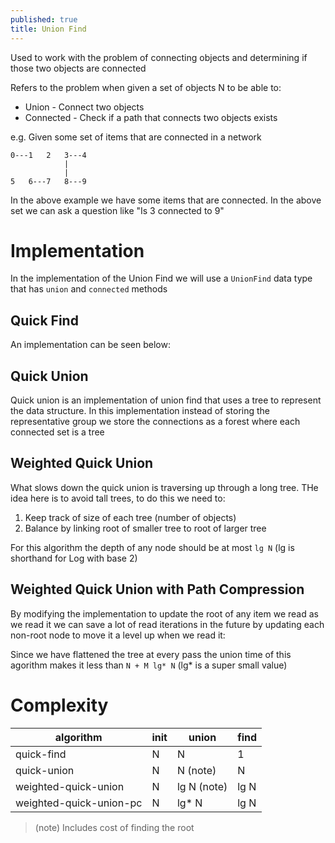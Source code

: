 ```yaml
---
published: true
title: Union Find
---
```



Used to work with the problem of connecting objects and determining if those two objects are connected

Refers to the problem when given a set of objects N to be able to:

- Union - Connect two objects
- Connected - Check if a path that connects two objects exists

e.g. Given some set of items that are connected in a network

```
0---1   2   3---4
            |
            |
5   6---7   8---9
```

In the above example we have some items that are connected. In the above set we can ask a question like "Is 3 connected to 9"

# Implementation

In the implementation of the Union Find we will use a `UnionFind` data type that has `union` and `connected` methods

<Snippet path="algorithms/union-find/interface.ts" />

## Quick Find

An implementation can be seen below:

<Snippet path="algorithms/union-find/quick-find.ts" />

## Quick Union

Quick union is an implementation of union find that uses a tree to represent the data structure. In this implementation instead of storing the representative group we store the connections as a forest where each connected set is a tree

<Snippet path="algorithms/union-find/quick-union.ts" />

## Weighted Quick Union

What slows down the quick union is traversing up through a long tree. THe idea here is to avoid tall trees, to do this we need to:

1. Keep track of size of each tree (number of objects)
2. Balance by linking root of smaller tree to root of larger tree

<Snippet path="algorithms/union-find/weighted-quick-union.ts" />

For this algorithm the depth of any node should be at most `lg N` (lg is shorthand for Log with base 2)

## Weighted Quick Union with Path Compression

By modifying the implementation to update the root of any item we read as we read it we can save a lot of read iterations in the future by updating each non-root node to move it a level up when we read it:

<Snippet path="algorithms/union-find/weighted-quick-union-path-comp.ts" />

Since we have flattened the tree at every pass the union time of this agorithm makes it less than `N + M lg* N` (lg\* is a super small value)

# Complexity

| algorithm               | init | union       | find |
| ----------------------- | ---- | ----------- | ---- |
| quick-find              | N    | N           | 1    |
| quick-union             | N    | N (note)    | N    |
| weighted-quick-union    | N    | lg N (note) | lg N |
| weighted-quick-union-pc | N    | lg\* N      | lg N |

> (note) Includes cost of finding the root
